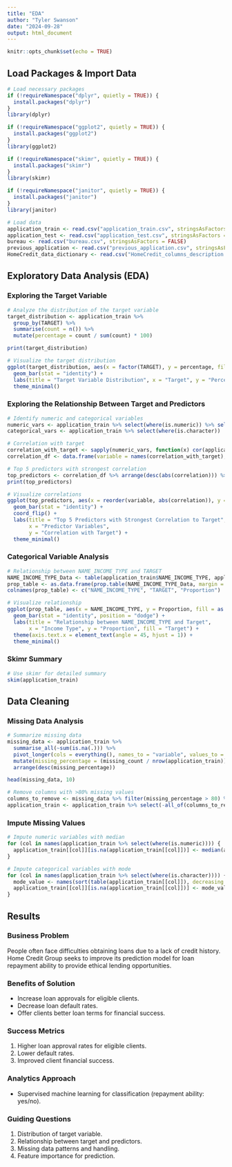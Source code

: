 ```yaml
---
title: "EDA"
author: "Tyler Swanson"
date: "2024-09-28"
output: html_document
---
```


```r
knitr::opts_chunk$set(echo = TRUE)
```

## Load Packages & Import Data

```r
# Load necessary packages
if (!requireNamespace("dplyr", quietly = TRUE)) {
  install.packages("dplyr")
}
library(dplyr)

if (!requireNamespace("ggplot2", quietly = TRUE)) {
  install.packages("ggplot2")
}
library(ggplot2)

if (!requireNamespace("skimr", quietly = TRUE)) {
  install.packages("skimr")
}
library(skimr)

if (!requireNamespace("janitor", quietly = TRUE)) {
  install.packages("janitor")
}
library(janitor)

# Load data
application_train <- read.csv("application_train.csv", stringsAsFactors = FALSE)
application_test <- read.csv("application_test.csv", stringsAsFactors = FALSE)
bureau <- read.csv("bureau.csv", stringsAsFactors = FALSE)
previous_application <- read.csv("previous_application.csv", stringsAsFactors = FALSE)
HomeCredit_data_dictionary <- read.csv("HomeCredit_columns_description.csv", stringsAsFactors = FALSE)
```

## Exploratory Data Analysis (EDA)

### Exploring the Target Variable

```r
# Analyze the distribution of the target variable
target_distribution <- application_train %>%
  group_by(TARGET) %>%
  summarise(count = n()) %>%
  mutate(percentage = count / sum(count) * 100)

print(target_distribution)

# Visualize the target distribution
ggplot(target_distribution, aes(x = factor(TARGET), y = percentage, fill = factor(TARGET))) +
  geom_bar(stat = "identity") +
  labs(title = "Target Variable Distribution", x = "Target", y = "Percentage") +
  theme_minimal()
```

### Exploring the Relationship Between Target and Predictors

```r
# Identify numeric and categorical variables
numeric_vars <- application_train %>% select(where(is.numeric)) %>% select(-TARGET)
categorical_vars <- application_train %>% select(where(is.character))

# Correlation with target
correlation_with_target <- sapply(numeric_vars, function(x) cor(application_train$TARGET, x, use = "complete.obs"))
correlation_df <- data.frame(variable = names(correlation_with_target), correlation = correlation_with_target)

# Top 5 predictors with strongest correlation
top_predictors <- correlation_df %>% arrange(desc(abs(correlation))) %>% head(5)
print(top_predictors)

# Visualize correlations
ggplot(top_predictors, aes(x = reorder(variable, abs(correlation)), y = correlation)) +
  geom_bar(stat = "identity") +
  coord_flip() +
  labs(title = "Top 5 Predictors with Strongest Correlation to Target",
       x = "Predictor Variables",
       y = "Correlation with Target") +
  theme_minimal()
```

### Categorical Variable Analysis

```r
# Relationship between NAME_INCOME_TYPE and TARGET
NAME_INCOME_TYPE_Data <- table(application_train$NAME_INCOME_TYPE, application_train$TARGET)
prop_table <- as.data.frame(prop.table(NAME_INCOME_TYPE_Data, margin = 1))
colnames(prop_table) <- c("NAME_INCOME_TYPE", "TARGET", "Proportion")

# Visualize relationship
ggplot(prop_table, aes(x = NAME_INCOME_TYPE, y = Proportion, fill = as.factor(TARGET))) +
  geom_bar(stat = "identity", position = "dodge") +
  labs(title = "Relationship between NAME_INCOME_TYPE and Target",
       x = "Income Type", y = "Proportion", fill = "Target") +
  theme(axis.text.x = element_text(angle = 45, hjust = 1)) +
  theme_minimal()
```

### Skimr Summary

```r
# Use skimr for detailed summary
skim(application_train)
```

## Data Cleaning

### Missing Data Analysis

```r
# Summarize missing data
missing_data <- application_train %>%
  summarise_all(~sum(is.na(.))) %>%
  pivot_longer(cols = everything(), names_to = "variable", values_to = "missing_count") %>%
  mutate(missing_percentage = (missing_count / nrow(application_train)) * 100) %>%
  arrange(desc(missing_percentage))

head(missing_data, 10)

# Remove columns with >80% missing values
columns_to_remove <- missing_data %>% filter(missing_percentage > 80) %>% pull(variable)
application_train <- application_train %>% select(-all_of(columns_to_remove))
```

### Impute Missing Values

```r
# Impute numeric variables with median
for (col in names(application_train %>% select(where(is.numeric)))) {
  application_train[[col]][is.na(application_train[[col]])] <- median(application_train[[col]], na.rm = TRUE)
}

# Impute categorical variables with mode
for (col in names(application_train %>% select(where(is.character)))) {
  mode_value <- names(sort(table(application_train[[col]]), decreasing = TRUE))[1]
  application_train[[col]][is.na(application_train[[col]])] <- mode_value
}
```

## Results

### Business Problem
People often face difficulties obtaining loans due to a lack of credit history. Home Credit Group seeks to improve its prediction model for loan repayment ability to provide ethical lending opportunities.

### Benefits of Solution
- Increase loan approvals for eligible clients.
- Decrease loan default rates.
- Offer clients better loan terms for financial success.

### Success Metrics
1. Higher loan approval rates for eligible clients.
2. Lower default rates.
3. Improved client financial success.

### Analytics Approach
- Supervised machine learning for classification (repayment ability: yes/no).

### Guiding Questions
1. Distribution of target variable.
2. Relationship between target and predictors.
3. Missing data patterns and handling.
4. Feature importance for prediction.